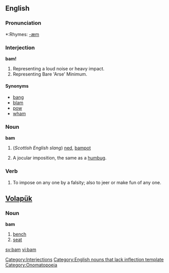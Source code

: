 ==English==

===Pronunciation===
*:Rhymes: [[Rhymes:English:-æm|-æm]]

===Interjection===
'''bam!'''

#Representing a loud noise or heavy impact.
#Representing Bare 'Arse' Minimum.

====Synonyms====
*[[bang]]
*[[blam]]
*[[pow]]
*[[wham]]

===Noun===
'''bam'''
# (''Scottish English slang'') [[ned]], [[bampot]]
# {{vulgar}} A jocular imposition, the same as a [[humbug]].

===Verb===
# {{vulgar}} To impose on any one by a falsity; also to jeer or make fun of any one.

==[[Volapük]]==
===Noun===
'''bam'''

# [[bench]]
# [[seat]]

[[Category:Interjections]]
[[Category:English nouns that lack inflection template]]
[[Category:Onomatopoeia]]

[[sv:bam]]
[[vi:bam]]
